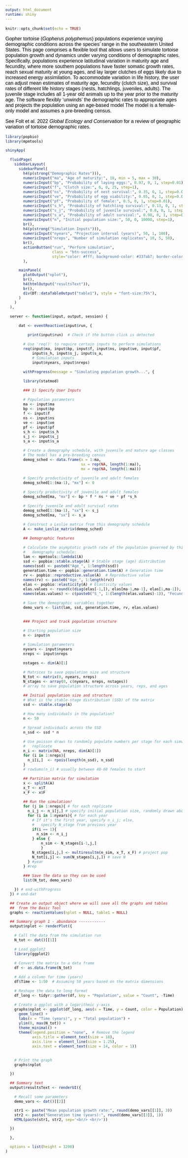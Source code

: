 ```yaml
---
output: html_document
runtime: shiny
---
```


<link rel="stylesheet" href="styles.css" type="text/css">

<style type="text/css">
body{ /* Normal  */ font-size: 16px; font-family: Arial; color:black}
td {  /* Table  */ font-size: 8px;}
h1.title {font-size: 38px; color: DarkRed;}
h1 { /* Header 1 */ font-size: 28px; color: Black;}
h2 { /* Header 2 */ font-size: 22px; color: Black;}
h3 { /* Header 3 */ font-size: 18px; color: Black;}
code.r{ /* Code block */ font-size: 12px;}
pre { /* Code block - determines code spacing between lines */ font-size: 14px;}
</style>

```r
knitr::opts_chunk$set(echo = TRUE)
```

Gopher tortoise (*Gopherus polyphemus*) populations experience varying demographic conditions across the species' range in the southeastern United States. This page comprises a flexible tool that allows users to simulate tortoise population growth and dynamics under varying conditions of demographic rates. Specifically, populations experience latitudinal variation in maturity age and fecundity, where more southern populations have faster somatic growth rates, reach sexual maturity at young ages, and lay larger clutches of eggs likely due to increased energy assimilation. To accommodate variation in life history, the user can adjust mean estimates of maturity age, fecundity (clutch size), and survival rates of different life history stages (nests, hatchlings, juveniles, adults). The juvenile stage includes all 1-year old animals up to the year prior to the maturity age. The software flexibly 'unwinds' the demographic rates to appropriate ages and projects the population using an age-based model The model is a female-only model and assumes a pre-breeding census.

See Folt et al. 2022 *Global Ecology and Conservation* for a review of geographic variation of tortoise demographic rates.

```r

library(popbio)
library(mpmtools)

shinyApp(
  
  fluidPage(
    sidebarLayout(
      sidebarPanel(
        h4(p(strong("Demographic Rates"))),
        numericInput("ma", "Age of maturity:", 18, min = 5, max = 30),
        numericInput("bp", "Probability of laying eggs:", 0.97, 0, 1, step=0.01),
        numericInput("f", "Clutch size:", 6, 0, 25, step=1),
        numericInput("ns", "Probability of nest survival:", 0.35, 0, 1, step=0.01),
        numericInput("ve", "Probability of egg viability:", 0.85, 0, 1, step=0.01),
        numericInput("pf", "Probability of female:", 0.5, 0, 1, step=0.01),
        numericInput("s_h", "Probability of hatchling survival:", 0.13, 0, 1, step=0.01),
        numericInput("s_j", "Probability of juvenile survival:", 0.8, 0, 1, step=0.01),
        numericInput("s_a", "Probability of adult survival:", 0.98, 0, 1, step=0.01),
        numericInput("n", "Initial population size:", 50, 0, 10000, step=1),
        br(),
        h4(p(strong("Simulation Inputs"))),
        numericInput("nyears", "Projection interval (years)", 50, 1, 100),
        numericInput("nreps", "Number of simulation replicates", 10, 5, 50),
        br(),
        actionButton("run", "Perform simulation",
                     class = "btn-success",
                     style="color: #fff; background-color: #337ab7; border-color: #2e6da4")
        ),

      mainPanel(
        plotOutput("nplot"),
        br(),
        h4(htmlOutput("resultsText")),
        br(),
        div(DT::dataTableOutput("table1"), style = "font-size:75%"),
      )
    )
  ),
  
  server <- function(input, output, session) {
    
      dat <- eventReactive(input$run, {
        
          print(input$run)  # Check if the button click is detected
        
        # Use 'req()' to require certain inputs to perform simulations
        req(input$ma, input$bp, input$f, input$ns, input$ve, input$pf,
            input$s_h, input$s_j, input$s_a,
            # Simulation inputs
            input$nyears, input$nreps)
        
        withProgress(message = "Simulating population growth...", {
        
        library(statmod)
      
        ### 1) Specify User Inputs 
        
        # Population parameters
        ma <- input$ma
        bp <- input$bp
        f <- input$f
        ns <- input$ns
        ve <- input$ve
        pf <- input$pf
        s_h <- input$s_h
        s_j <- input$s_j
        s_a <- input$s_a
        
        # Create a demography schedule, with juvenile and mature age classes
        # The model has a pre-breeding census
        demog_sched <- data.frame(x = 1:ma,
                                  sx = rep(NA, length(1:ma)),
                                  mx = rep(NA, length(1:ma)))
        
        # Specify productivity of juvenile and adult females
        demog_sched[1:(ma-1), "mx"] <- 0
        
        # Specify productivity of juvenile and adult females
        demog_sched[ma, "mx"] <- bp * f * ns * ve * pf *s_h
  
        # Specify juvenile and adult survival rates
        demog_sched[1:(ma-1), "sx"] <- s_j
        demog_sched[ma, "sx"] <- s_a
        
        # Construct a Leslie matrix from this demography schedule
        A <- make_Leslie_matrix(demog_sched)
        
        ## Demographic features
        
        # Calculate the asymptotic growth rate of the population governed by this 
        #   demography schedule:
        lam <- mpmtools::lambda1(A)
        ssd <- popbio::stable.stage(A) # Stable stage (age) distribution
        names(ssd) <- paste0("Age_", 1:length(ssd))
        generation.time <- popbio::generation.time(A) # Generation time
        rv <- popbio::reproductive.value(A)  # Reproductive value
        names(rv) <- paste0("Age_", 1:length(rv))
        elas <- popbio::elasticity(A) # Elasticity values
        elas.values <- round(c(diag(elas[-1,]), elas[ma-1,ma-1], elas[1,ma-1]), 3)
        names(elas.values) <- c(paste0("S_", 1:(length(elas.values)-1)), "Fecundity")
        
        # Save the demographic variables together
        demo_vars <- list(lam, ssd, generation.time, rv, elas.values)
        
        
        ### Project and track population structure
        
        # Starting population size
        n <- input$n
        
        # Simulation parameters
        nyears <- input$nyears
        nreps <- input$nreps
        
        nstages <- dim(A)[1]
        
        # Matrices to save population size and structure
        N_tot <- matrix(0, nyears, nreps)
        N_stages <- array(0, c(nyears, nreps, nstages))
        # array to save population structure across years, reps, and ages
        
        ## Initial population size and structure
        # What is the stable-stage distribution (SSD) of the matrix
        ssd <- stable.stage(A)
        
        # How many individuals in the population?
        n <- 50
        
        # Spread individuals across the SSD
        n_ssd <- ssd * n
        
        # Use poisson draws to randomly populate numbers per stage for each simulation
        #   replicate
        n_i <- matrix(NA, nreps, dim(A)[1])
        for (i in 1:nreps){
          n_i[i,]  <- rpois(length(n_ssd), n_ssd)
        }
        # rowSums(n_i) # usually between 40-60 females to start
        
        ## Partition matrix for simulation
        x <- splitA(A)
        x_T <- x$T
        x_F <- x$F
        
        ## Run the simulation!
        for (j in 1:nreps){ # for each replicate
          n_i_j <- n_i[j,] # specify initial population size, randomly drawn above
          for (i in 1:nyears){ # for each year
            # If it's the first year, specify n_i_j; else,
            #   specify N_stage from previous year
            if(i == 1){
              n_sim <- n_i_j
            } else {
                n_sim <- N_stages[i-1,j,]
                }
            N_stages[i,j,] <- multiresultm(n_sim, x_T, x_F) # project pop
            N_tot[i,j] <- sum(N_stages[i,j,]) # save N
          } #year
        } #rep
        
        ### Save the data so they can be used
        list(N_tot, demo_vars)
        
    }) # end-withProgress
  }) # end-dat
      
  ## Create an output object where we will save all the graphs and tables
  ##  from the Basic Tool
  graphs <- reactiveValues(nplot = NULL, table1 = NULL)

  ## Summary graph 1 - abundance ------------
  output$nplot <- renderPlot({
    
    # Call the data from the simulation run
    N_tot <- dat()[[1]]
    
    # Load ggplot2
    library(ggplot2)
    
    # Convert the matrix to a data frame
    df <- as.data.frame(N_tot)
    
    # Add a column for time (years)
    df$Time <- 1:50  # Assuming 50 years based on the matrix dimensions
    
    # Reshape the data to long format
    df_long <- tidyr::gather(df, key = "Population", value = "Count", -Time)
    
    # Create a ggplot with a logarithmic y-axis
    graphs$nplot <- ggplot(df_long, aes(x = Time, y = Count, color = Population)) +
      geom_line() +
      labs(x = "Time (years)", y = "Total population") +
      ylim(0, max(N_tot)) +
      theme_minimal() +
      theme(legend.position = "none",  # Remove the legend
            axis.title = element_text(size = 18),
            axis.line = element_line(size = 1.25),
            axis.text = element_text(size = 14, color = 1))
           
    
    # Print the graph
    graphs$nplot

  })
  
  ## Summary text
  output$resultsText <- renderUI({
    
    # Recall some parameters
    demo_vars <- dat()[[2]]

    str1 <- paste("Mean population growth rate:", round(demo_vars[[1]], 3))
    str2 <- paste("Generation time (years):", round(demo_vars[[3]], 1))
    HTML(paste(str1, str2, sep='<br/> <br/>'))

  })
  
  },

  options = list(height = 1200)  
)

```